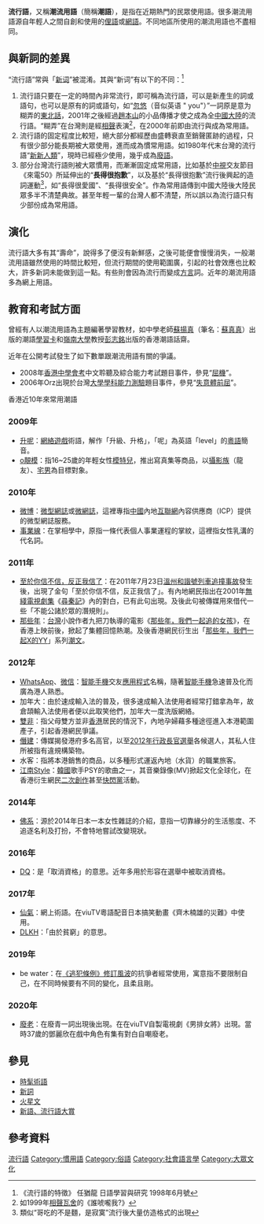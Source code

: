 '''流行語'''，又稱'''潮流用語'''（簡稱'''潮語'''），是指在近期熱門的民眾使用語。很多潮流用語源自年輕人之間自創和使用的[[俚語|俚語]]或[[網語|網語]]。不同地區所使用的潮流用語也不盡相同。

==與新詞的差異==
“流行語”常與「[[新词|新词]]”被混淆。其與“新词”有以下的不同：<ref>《流行語的特徵》  任猶龍 日語學習與研究 1998年6月號</ref>
#流行語只要在一定的時間內非常流行，即可稱為流行語，可以是新產生的詞或語句，也可以是原有的詞或語句，如“[[忽悠|忽悠]]（音似英语 "{{tsl|en|Fool|Fool}} you"）”一詞原是意为糊弄的[[東北話|東北話]]，2001年之後經過[[趙本山|趙本山]]的小品傳播才使之成為全[[中國大陸|中國大陸]]的流行語。“糊弄”在台灣則是經[[相聲|相聲]]表演<ref>如1999年[[相聲瓦舍|相聲瓦舍]]的《誰唬嚨我?》</ref>，在2000年前即由流行與成為常用語。
#流行語的固定程度比較短，絕大部分都經歷由盛轉衰直至銷聲匿跡的過程，只有很少部分能長期被大眾使用，進而成為慣常用語。如1980年代末台灣的流行語“[[新新人類|新新人類]]”，現時已經極少使用，幾乎成為[[廢語|廢語]]。
#部分台灣流行語則被大眾慣用，而漸漸固定成常用語，比如基於[[中視|中視]]交友節目《來電50》所延伸出的“'''長得很抱歉'''”，以及基於“長得很抱歉”流行後興起的造詞運動<ref>類似“哥吃的不是麵，是寂寞”流行後大量仿造格式的出現</ref>，如“長得很愛國”、“長得很安全”。作為常用語傳到中國大陸後大陸民眾多半不清楚典故。甚至年輕一輩的台灣人都不清楚，所以誤以為流行語只有少部份成為常用語。

==演化==
流行語大多有其“壽命”，說得多了便沒有新鮮感，之後可能便會慢慢消失，一般潮流用語雖然使用的時間比較短，但流行期間的使用範圍廣，引起的社會效應也比較大，許多新詞未能做到這一點。有些則會因為流行而變成[[方言|方言]]詞。近年的潮流用語多為網上用語。

==教育和考試方面==
曾經有人以潮流用語為主題編著學習教材，如中學老師[[蘇揚真|蘇揚真]]（筆名：[[蘇真真|蘇真真]]）出版的潮語[[學習卡|學習卡]]和[[嶺南大學_(香港)|嶺南大學]]教授[[彭志銘|彭志銘]]出版的香港潮語話齋。

近年在公開考試發生了如下數單跟潮流用語有關的爭議。
* 2008年[[香港中學會考|香港中學會考]]中文聆聽及綜合能力考試題目事件，參見“[[屈機|屈機]]”。
* 2006年Orz出現於台灣[[大學學科能力測驗|大學學科能力測驗]]題目事件，參見“[[失意體前屈|失意體前屈]]”。


香港近10年來常用潮語

=== 2009年 ===

* [[升呢|升呢]]：[[網絡遊戲|網絡遊戲]]術語，解作「升級、升格」，「呢」為英語「level」的[[粵語|粵語]]簡音。
* [[o靚模|o靚模]]：指16~25歲的年輕女性[[模特兒|模特兒]]，推出寫真集等商品，以[[攝影族|攝影族]]（龍友）、[[宅男|宅男]]為目標對象。

=== 2010年 ===

* [[微博|微博]]：[[微型網誌|微型網誌]]或[[微網誌|微網誌]]，這裡專指[[中國|中國]]內地[[互聯網|互聯網]]內容供應商（ICP）提供的微型網誌服務。
* [[事業線|事業線]]：在掌相學中，原指一條代表個人事業運程的掌紋，這裡指女性乳溝的代名詞。

=== 2011年 ===

* [[尋秦記#.E5.8F.8D.E6.AD.A3.E6.88.91.E4.BF.A1.E4.BA.86|至於你信不信，反正我信了]]：在2011年7月23日[[溫州高鐵相撞事故討論熱潮|溫州和諧號列車追撞事故]]發生後，出現了金句「至於你信不信，反正我信了」。有內地網民指出在2001年[[無綫電視|無綫電視]][[劇集|劇集]]《[[尋秦記|尋秦記]]》內的對白，已有此句出現。及後此句被傳媒用來借代一些「不能公諸於眾的潛規則」。
* [[那些年|那些年]]：[[台灣|台灣]]小說作者九把刀執導的電影《[[那些年，我們一起追的女孩|那些年，我們一起追的女孩]]》，在香港上映前後，掀起了集體回憶熱潮。及後香港網民衍生出「[[那些年，我們一起X的YY|那些年，我們一起X的YY]]」系列[[潮文|潮文]]。

=== 2012年 ===

* [[WhatsApp|WhatsApp]]、[[微信|微信]]：[[智能手機|智能手機]]交友[[應用程式|應用程式]]名稱，隨著[[智能手機|智能手機]]急速普及化而廣為港人熟悉。
* 加年大：由於速成輸入法的普及，很多速成輸入法使用者經常打錯拿為年，故倉頡輸入法使用者便以此取笑他們，加年大一度洗版網絡。
* [[雙非|雙非]]：指父母雙方並非[[香港|香港]]居民的情況下，內地孕婦藉多種途徑進入本港範圍產子，引起香港網民爭議。
* [[僭建|僭建]]：傳媒揭發港府多名高官，以至[[2012年行政長官選舉|2012年行政長官選舉]]各候選人，其私人住所被指有違規構築物。
* 水客：指將本港銷售的商品，以多種形式運返內地（水貨）的職業旅客。
* [[江南Style|江南Style]]：[[韓國|韓國]]歌手PSY的歌曲之一，其音樂錄像(MV)掀起文化全球化，在香港衍生網民[[二次創作|二次創作]]甚至[[快閃黨|快閃黨]]活動。

=== 2014年 ===

* [[佛系|佛系]]：源於2014年日本一本女性雜誌的介紹，意指一切靠緣分的生活態度、不追逐名利及打扮，不會特地嘗試改變現狀。

=== 2016年 ===

* [[DQ|DQ]]：是「取消資格」的意思。近年多用於形容在選舉中被取消資格。

=== 2017年 ===

* [[仙氣|仙氣]]：網上術語。在viuTV粵語配音日本搞笑動畫《齊木楠雄的災難》中使用。
* [[DLKH|DLKH]]：「由於貧窮」的意思。

=== 2019年 ===

* be water：在[[《逃犯條例》修訂風波|《逃犯條例》修訂風波]]的抗爭者經常使用，寓意指不要限制自己，在不同時候要有不同的變化，且柔且剛。

=== 2020年 ===

* [[廢老|廢老]]：在廢青一詞出現後出現。在在viuTV自製電視劇《男排女將》出現。當時37歲的鄧麗欣在戲中角色有集有對白自嘲廢老。

==參見==
* [[時髦術語|時髦術語]]
* [[新詞|新詞]]
* [[火星文|火星文]]
* [[新語、流行語大賞|新語、流行語大賞]]

==參考資料==
{{reflist}}

[[Category:流行語|]]
[[Category:慣用語|Category:慣用語]]
[[Category:俗語|Category:俗語]]
[[Category:社會語言學|Category:社會語言學]]
[[Category:大眾文化|Category:大眾文化]]
